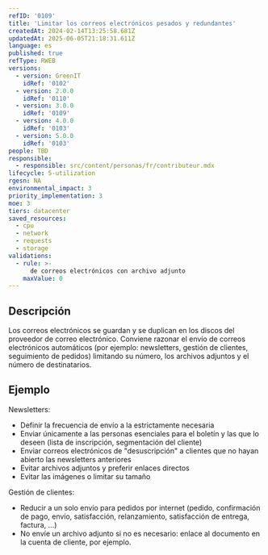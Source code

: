 ```yaml
---
refID: '0109'
title: 'Limitar los correos electrónicos pesados y redundantes'
createdAt: 2024-02-14T13:25:58.681Z
updatedAt: 2025-06-05T21:18:31.611Z
language: es
published: true
refType: RWEB
versions:
  - version: GreenIT
    idRef: '0102'
  - version: 2.0.0
    idRef: '0110'
  - version: 3.0.0
    idRef: '0109'
  - version: 4.0.0
    idRef: '0103'
  - version: 5.0.0
    idRef: '0103'
people: TBD
responsible:
  - responsible: src/content/personas/fr/contributeur.mdx
lifecycle: 5-utilization
rgesn: NA
environmental_impact: 3
priority_implementation: 3
moe: 3
tiers: datacenter
saved_resources:
  - cpu
  - network
  - requests
  - storage
validations:
  - rule: >-
      de correos electrónicos con archivo adjunto
    maxValue: 0
---
```


## Descripción

Los correos electrónicos se guardan y se duplican en los discos del proveedor de correo electrónico.
Conviene razonar el envío de correos electrónicos automáticos (por ejemplo: newsletters, gestión de clientes, seguimiento de pedidos) limitando su número, los archivos adjuntos y el número de destinatarios.

## Ejemplo

Newsletters:

- Definir la frecuencia de envío a la estrictamente necesaria
- Enviar únicamente a las personas esenciales para el boletín y las que lo deseen (lista de inscripción, segmentación del cliente)
- Enviar correos electrónicos de "desuscripción" a clientes que no hayan abierto las newsletters anteriores
- Evitar archivos adjuntos y preferir enlaces directos
- Evitar las imágenes o limitar su tamaño

Gestión de clientes:

- Reducir a un solo envío para pedidos por internet (pedido, confirmación de pago, envío, satisfacción, relanzamiento, satisfacción de entrega, factura, ...)
- No envíe un archivo adjunto si no es necesario: enlace al documento en la cuenta de cliente, por ejemplo.


